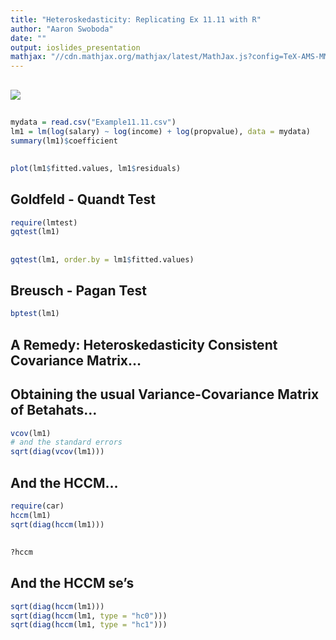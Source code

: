 ```yaml
---
title: "Heteroskedasticity: Replicating Ex 11.11 with R"
author: "Aaron Swoboda"
date: ""
output: ioslides_presentation
mathjax: "//cdn.mathjax.org/mathjax/latest/MathJax.js?config=TeX-AMS-MML_HTMLorMML"
---
```

## 
![](Ex11-11OLS.png)

## {.bigger}
```r
mydata = read.csv("Example11.11.csv")
lm1 = lm(log(salary) ~ log(income) + log(propvalue), data = mydata)
summary(lm1)$coefficient
```

##
```r
plot(lm1$fitted.values, lm1$residuals)
```

## Goldfeld - Quandt Test
```r
require(lmtest)
gqtest(lm1)
```

##
```r
gqtest(lm1, order.by = lm1$fitted.values)
```

## Breusch - Pagan Test
```r
bptest(lm1)
```

## A Remedy: Heteroskedasticity Consistent Covariance Matrix...

## Obtaining the usual Variance-Covariance Matrix of Betahats...
```r
vcov(lm1)
# and the standard errors
sqrt(diag(vcov(lm1)))
```

## And the HCCM...
```r
require(car)
hccm(lm1) 
sqrt(diag(hccm(lm1)))
```

##
```r
?hccm
```

## And the HCCM se's
```r
sqrt(diag(hccm(lm1)))
sqrt(diag(hccm(lm1, type = "hc0")))
sqrt(diag(hccm(lm1, type = "hc1")))
```
